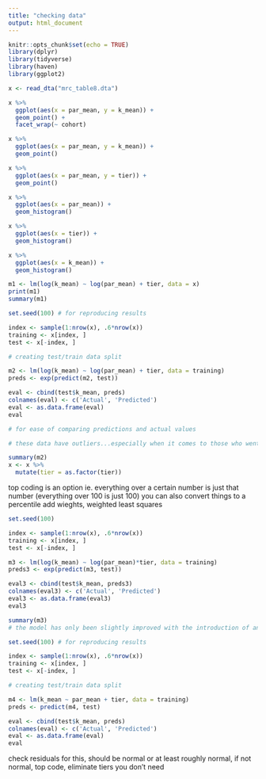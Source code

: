 ```yaml
---
title: "checking data"
output: html_document
---
```


```r
knitr::opts_chunk$set(echo = TRUE)
library(dplyr)
library(tidyverse)
library(haven)
library(ggplot2)
```
```r
x <- read_dta("mrc_table8.dta")
```
```r
x %>%
  ggplot(aes(x = par_mean, y = k_mean)) +
  geom_point() +
  facet_wrap(~ cohort)
```
```r
x %>%
  ggplot(aes(x = par_mean, y = k_mean)) +
  geom_point()
```
```r
x %>%
  ggplot(aes(x = par_mean, y = tier)) +
  geom_point()
```

```r
x %>%
  ggplot(aes(x = par_mean)) +
  geom_histogram()
```
```r
x %>%
  ggplot(aes(x = tier)) +
  geom_histogram()
```
```r
x %>%
  ggplot(aes(x = k_mean)) +
  geom_histogram()
```
```r
m1 <- lm(log(k_mean) ~ log(par_mean) + tier, data = x)
print(m1)
summary(m1)
```
```r
set.seed(100) # for reproducing results

index <- sample(1:nrow(x), .6*nrow(x)) 
training <- x[index, ]
test <- x[-index, ]

# creating test/train data split

m2 <- lm(log(k_mean) ~ log(par_mean) + tier, data = training)
preds <- exp(predict(m2, test))

eval <- cbind(test$k_mean, preds)
colnames(eval) <- c('Actual', 'Predicted')
eval <- as.data.frame(eval)
eval

# for ease of comparing predictions and actual values

# these data have outliers...especially when it comes to those who went to ivies but had impoverished parents with significantly low incomes (relative) the model is doing well for most other data points. what is a good model that can have decent accuracy for outliers too?
```
```r
summary(m2)
x <- x %>%
  mutate(tier = as.factor(tier))
```
top coding is an option ie. everything over a certain number is just that number (everything over 100 is just 100)
you can also convert things to a percentile
add wieghts, weighted least squares
```r
set.seed(100)

index <- sample(1:nrow(x), .6*nrow(x))
training <- x[index, ]
test <- x[-index, ]

m3 <- lm(log(k_mean) ~ log(par_mean)*tier, data = training)
preds3 <- exp(predict(m3, test))

eval3 <- cbind(test$k_mean, preds3)
colnames(eval3) <- c('Actual', 'Predicted')
eval3 <- as.data.frame(eval3)
eval3

summary(m3)
# the model has only been slightly improved with the introduction of an interaction term
```
```r
set.seed(100) # for reproducing results

index <- sample(1:nrow(x), .6*nrow(x)) 
training <- x[index, ]
test <- x[-index, ]

# creating test/train data split

m4 <- lm(k_mean ~ par_mean + tier, data = training)
preds <- predict(m4, test)

eval <- cbind(test$k_mean, preds)
colnames(eval) <- c('Actual', 'Predicted')
eval <- as.data.frame(eval)
eval
```
check residuals for this, should be normal or at least roughly normal, if not normal, top code,  eliminate tiers you don't need


